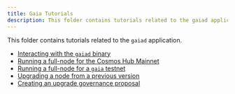 ```yaml
---
title: Gaia Tutorials
description: This folder contains tutorials related to the gaiad application.
---
```

This folder contains tutorials related to the `gaiad` application.

* [Interacting with the `gaiad` binary](/hub/v25/hub-tutorials/gaiad)
* [Running a full-node for the Cosmos Hub Mainnet](/hub/v25/hub-tutorials/join-mainnet)
* [Running a full-node for a `gaia` testnet](/hub/v25/hub-tutorials/join-testnet)
* [Upgrading a node from a previous version](/hub/v25/hub-tutorials/upgrade-node)
* [Creating an upgrade governance proposal](/hub/v25/hub-tutorials/live-upgrade-tutorial)
